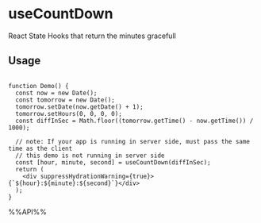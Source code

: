 # useCountDown

React State Hooks that return the minutes gracefull


## Usage

```tsx live

function Demo() {
  const now = new Date();
  const tomorrow = new Date();
  tomorrow.setDate(now.getDate() + 1);
  tomorrow.setHours(0, 0, 0, 0);
  const diffInSec = Math.floor((tomorrow.getTime() - now.getTime()) / 1000);

  // note: If your app is running in server side, must pass the same time as the client
  // this demo is not running in server side
  const [hour, minute, second] = useCountDown(diffInSec);
  return (
    <div suppressHydrationWarning={true}>{`${hour}:${minute}:${second}`}</div>
  );
}

```

%%API%%
